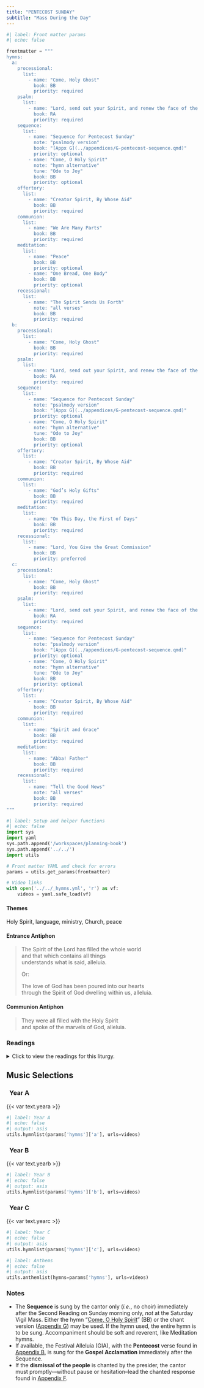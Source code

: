 ```yaml
---
title: "PENTECOST SUNDAY"
subtitle: "Mass During the Day"
---
```


```python
#| label: Front matter params
#| echo: false

frontmatter = """
hymns:
  a:
    processional:
      list:
        - name: "Come, Holy Ghost"
          book: BB
          priority: required
    psalm:
      list:
        - name: "Lord, send out your Spirit, and renew the face of the earth."
          book: RA
          priority: required
    sequence:
      list:
        - name: "Sequence for Pentecost Sunday"
          note: "psalmody version"
          book: "[Appx G](../appendices/G-pentecost-sequence.qmd)"
          priority: optional
        - name: "Come, O Holy Spirit"
          note: "hymn alternative"
          tune: "Ode to Joy"
          book: BB
          priority: optional
    offertory:
      list:
        - name: "Creator Spirit, By Whose Aid"
          book: BB
          priority: required
    communion:
      list:
        - name: "We Are Many Parts"
          book: BB
          priority: required
    meditation:
      list:
        - name: "Peace"
          book: BB
          priority: optional
        - name: "One Bread, One Body"
          book: BB
          priority: optional
    recessional:
      list:
        - name: "The Spirit Sends Us Forth"
          note: "all verses"
          book: BB
          priority: required
  b:
    processional:
      list:
        - name: "Come, Holy Ghost"
          book: BB
          priority: required
    psalm:
      list:
        - name: "Lord, send out your Spirit, and renew the face of the earth."
          book: RA
          priority: required
    sequence:
      list:
        - name: "Sequence for Pentecost Sunday"
          note: "psalmody version"
          book: "[Appx G](../appendices/G-pentecost-sequence.qmd)"
          priority: optional
        - name: "Come, O Holy Spirit"
          note: "hymn alternative"
          tune: "Ode to Joy"
          book: BB
          priority: optional
    offertory:
      list:
        - name: "Creator Spirit, By Whose Aid"
          book: BB
          priority: required
    communion:
      list:
        - name: "God’s Holy Gifts"
          book: BB
          priority: required
    meditation:
      list:
        - name: "On This Day, the First of Days"
          book: BB
          priority: required
    recessional:
      list:
        - name: "Lord, You Give the Great Commission"
          book: BB
          priority: preferred
  c:
    processional:
      list:
        - name: "Come, Holy Ghost"
          book: BB
          priority: required
    psalm:
      list:
        - name: "Lord, send out your Spirit, and renew the face of the earth."
          book: RA
          priority: required
    sequence:
      list:
        - name: "Sequence for Pentecost Sunday"
          note: "psalmody version"
          book: "[Appx G](../appendices/G-pentecost-sequence.qmd)"
          priority: optional
        - name: "Come, O Holy Spirit"
          note: "hymn alternative"
          tune: "Ode to Joy"
          book: BB
          priority: optional
    offertory:
      list:
        - name: "Creator Spirit, By Whose Aid"
          book: BB
          priority: required
    communion:
      list:
        - name: "Spirit and Grace"
          book: BB
          priority: required
    meditation:
      list:
        - name: "Abba! Father"
          book: BB
          priority: required
    recessional:
      list:
        - name: "Tell the Good News"
          note: "all verses"
          book: BB
          priority: required
"""
```

```python
#| label: Setup and helper functions
#| echo: false
import sys
import yaml
sys.path.append('/workspaces/planning-book')
sys.path.append('../../')
import utils

# Front matter YAML and check for errors
params = utils.get_params(frontmatter)

# Video links
with open('../../_hymns.yml', 'r') as vf:
    videos = yaml.safe_load(vf)
```

:::  {.red}
#### **Themes**
:::

Holy Spirit, language, ministry, Church, peace

:::  {.red}
#### **Entrance Antiphon**
:::

> The Spirit of the Lord has filled the whole world  
> and that which contains all things  
> understands what is said, alleluia.  
>  
> [Or:]{.red}  
>  
> The love of God has been poured into our hearts  
> through the Spirit of God dwelling within us, alleluia.

:::  {.red}
#### **Communion Antiphon**
:::

> They were all filled with the Holy Spirit  
> and spoke of the marvels of God, alleluia.

:::: {.content-visible when-format="html"}
::: {.red}
### Readings
:::

<details>
  <summary>Click to view the readings for this liturgy.</summary>

::: {.red}
### &nbsp; Years A, B, C

#### First Reading [Acts 2:1-11]{style="float:right" .small}
:::

When the time for Pentecost was fulfilled,  
they were all in one place together.  
And suddenly there came from the sky  
a noise like a strong driving wind,  
and it filled the entire house in which they were.  
Then there appeared to them tongues as of fire,  
which parted and came to rest on each one of them.  
And they were all filled with the Holy Spirit  
and began to speak in different tongues,  
as the Spirit enabled them to proclaim.  

Now there were devout Jews from every nation under heaven  
staying in Jerusalem.  
At this sound, they gathered in a large crowd,  
but they were confused  
because each one heard them speaking in his own language.  
They were astounded, and in amazement they asked,  
"Are not all these people who are speaking Galileans?  
Then how does each of us hear them in his native language?  
We are Parthians, Medes, and Elamites,  
inhabitants of Mesopotamia, Judea and Cappadocia,  
Pontus and Asia, Phrygia and Pamphylia,  
Egypt and the districts of Libya near Cyrene,  
as well as travelers from Rome,  
both Jews and converts to Judaism, Cretans and Arabs,  
yet we hear them speaking in our own tongues  
of the mighty acts of God."  

***

::: {.red}
#### Responsorial Psalm [Psalm 104:1, 24, 29-30, 31, 34 ]{style="float:right" .small}
:::

**[℟.]{.red}** **Lord, send out your Spirit, and renew the face of the earth.**  
[Or:]{.red}  
**[℟.]{.red}** **Alleluia.**  

Bless the LORD, O my soul!  
O LORD, my God, you are great indeed!  
How manifold are your works, O LORD!  
the earth is full of your creatures; **[℟.]{.red}**  

May the glory of the LORD endure forever;  
may the LORD be glad in his works!  
Pleasing to him be my theme;  
I will be glad in the LORD. **[℟.]{.red}**  

If you take away their breath, they perish  
and return to their dust.  
When you send forth your spirit, they are created,  
and you renew the face of the earth. **[℟.]{.red}**  

***

::: {.red}
#### Second Reading [1 Corinthians 12:3b-7, 12-13]{style="float:right" .small}
:::

Brothers and sisters:  
No one can say, "Jesus is Lord," except by the Holy Spirit.  

There are different kinds of spiritual gifts but the same Spirit;  
there are different forms of service but the same Lord;  
there are different workings but the same God  
who produces all of them in everyone.  
To each individual the manifestation of the Spirit  
is given for some benefit.  

As a body is one though it has many parts,  
and all the parts of the body, though many, are one body,  
so also Christ.  
For in one Spirit we were all baptized into one body,  
whether Jews or Greeks, slaves or free persons,  
and we were all given to drink of one Spirit.  

[Or:]{.red} [Galatians 5:16-25]{style="float:right" .small .red}

Brothers and sisters, live by the Spirit  
and you will certainly not gratify the desire of the flesh.  
For the flesh has desires against the Spirit,  
and the Spirit against the flesh;  
these are opposed to each other,  
so that you may not do what you want.  
But if you are guided by the Spirit, you are not under the law.  
Now the works of the flesh are obvious:  
immorality, impurity, lust, idolatry,  
sorcery, hatreds, rivalry, jealousy,  
outbursts of fury, acts of selfishness,  
dissensions, factions, occasions of envy,  
drinking bouts, orgies, and the like.  
I warn you, as I warned you before,  
that those who do such things will not inherit the kingdom of God.  
In contrast, the fruit of the Spirit is love, joy, peace,  
patience, kindness, generosity,  
faithfulness, gentleness, self-control.  
Against such there is no law.  
Now those who belong to Christ Jesus have crucified their flesh  
with its passions and desires.  
If we live in the Spirit, let us also follow the Spirit.  

[Or:]{.red} [Romans 8:8-17]{style="float:right" .small .red}

Brothers and sisters:  
Those who are in the flesh cannot please God.  
But you are not in the flesh;  
on the contrary, you are in the spirit,  
if only the Spirit of God dwells in you.  
Whoever does not have the Spirit of Christ does not belong to him.  
But if Christ is in you,  
although the body is dead because of sin,  
the spirit is alive because of righteousness.  
If the Spirit of the one who raised Jesus from the dead dwells in you,  
the one who raised Christ from the dead  
will give life to your mortal bodies also,  
through his Spirit that dwells in you.  
Consequently, brothers and sisters,  
we are not debtors to the flesh,  
to live according to the flesh.  
For if you live according to the flesh, you will die,  
but if by the Spirit you put to death the deeds of the body,  
you will live.  

For those who are led by the Spirit of God are sons of God.  
For you did not receive a spirit of slavery to fall back into fear,  
but you received a Spirit of adoption,  
through whom we cry, “Abba, Father!”  
The Spirit himself bears witness with our spirit  
that we are children of God,  
and if children, then heirs,  
heirs of God and joint heirs with Christ,  
if only we suffer with him  
so that we may also be glorified with him.  

***

::: {.red}
#### Sequence [*Veni, Sancte Spiritus*]{style="float:right" .small}
:::

Come, Holy Spirit, come!  
And from your celestial home  
Shed a ray of light divine!  

Come, Father of the poor!  
Come, source of all our store!  
Come, within our bosoms shine.  

You, of comforters the best;  
You, the soul's most welcome guest;  
Sweet refreshment here below;  

In our labor, rest most sweet;  
Grateful coolness in the heat;  
Solace in the midst of woe.  

O most blessed Light divine,  
Shine within these hearts of yours,  
And our inmost being fill!  

Where you are not, we have naught,  
Nothing good in deed or thought,  
Nothing free from taint of ill.  

Heal our wounds, our strength renew;  
On our dryness pour your dew;  
Wash the stains of guilt away:  

Bend the stubborn heart and will;  
Melt the frozen, warm the chill;  
Guide the steps that go astray.  

On the faithful, who adore  
And confess you, evermore  
In your sevenfold gift descend;  

Give them virtue's sure reward;  
Give them your salvation, Lord;  
Give them joys that never end. Amen.  
Alleluia.  

***

::: {.red}
#### Gospel Acclamation
:::

**[℟.]{.red}** **Alleluia, alleluia.**  
Come, Holy Spirit, fill the hearts of your faithful  
and kindle in them the fire of your love. **[℟.]{.red}**

***

::: {.red}
#### Gospel [John 20:19-23]{style="float:right" .small}
:::

On the evening of that first day of the week,  
when the doors were locked, where the disciples were,  
for fear of the Jews,  
Jesus came and stood in their midst  
and said to them, "Peace be with you."  
When he had said this, he showed them his hands and his side.  
The disciples rejoiced when they saw the Lord.  
Jesus said to them again, "Peace be with you.  
As the Father has sent me, so I send you."  
And when he had said this, he breathed on them and said to them,  
"Receive the Holy Spirit.  
Whose sins you forgive are forgiven them,  
and whose sins you retain are retained."  

::: {.centered}
{{< var symbols.cross >}} &nbsp; {{< var symbols.cross >}} &nbsp; {{< var symbols.cross >}}
:::

</details>
::::

::: {.red}
## Music Selections
:::

::: {.titlered}
### &nbsp; Year A
:::
{{< var text.yeara >}}

```python
#| label: Year A
#| echo: false
#| output: asis
utils.hymnlist(params['hymns']['a'], urls=videos)
```

::: {.titlered}
### &nbsp; Year B
:::
{{< var text.yearb >}}

```python
#| label: Year B
#| echo: false
#| output: asis
utils.hymnlist(params['hymns']['b'], urls=videos)
```

::: {.titlered}
### &nbsp; Year C
:::
{{< var text.yearc >}}

```python
#| label: Year C
#| echo: false
#| output: asis
utils.hymnlist(params['hymns']['c'], urls=videos)
```


```python
#| label: Anthems
#| echo: false
#| output: asis
utils.anthemlist(hymns=params['hymns'], urls=videos)
```

::: {.red}
### Notes
:::

* The **Sequence** is sung by the cantor only (*i.e.*, no choir) immediately after the Second Reading on Sunday morning only, *not* at the Saturday Vigil Mass. Either the hymn “[Come, O Holy Spirit](https://www.youtube.com/watch?v=n210fEwUM48)” (BB) or the chant version ([Appendix G](../appendices/G-pentecost-sequence.qmd)) may be used. If the hymn used, the entire hymn is to be sung. Accompaniment should be soft and reverent, like Meditation hymns.
* If available, the Festival Alleluia (GIA), with the **Pentecost**
verse found in [Appendix B](../appendices/B-festival-alleluia.qmd), is sung for the **Gospel Acclamation** immediately after the Sequence.
* If the **dismissal of the people** is chanted by the presider, the cantor must promptly-–without pause or hesitation--lead the chanted response found in [Appendix F](../easter/pentecost.qmd).